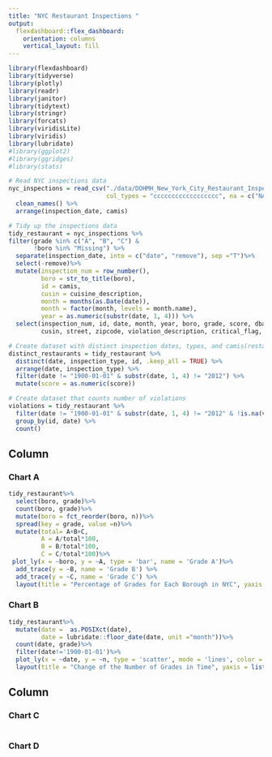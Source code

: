 ```yaml
---
title: "NYC Restaurant Inspections "
output: 
  flexdashboard::flex_dashboard:
    orientation: columns
    vertical_layout: fill
---
```


```r
library(flexdashboard)
library(tidyverse)
library(plotly)
library(readr)
library(janitor)
library(tidytext)
library(stringr)
library(forcats)
library(viridisLite)
library(viridis)
library(lubridate)
#library(ggplot2)
#library(ggridges)
#library(stats)
```

```r

# Read NYC inspections data
nyc_inspections = read_csv("./data/DOHMH_New_York_City_Restaurant_Inspection_Results.csv.gz",
                           col_types = "cccccccccccccccccc", na = c("NA", "N/A")) %>%
  clean_names() %>%
  arrange(inspection_date, camis)

# Tidy up the inspections data
tidy_restaurant = nyc_inspections %>%  
filter(grade %in% c("A", "B", "C") & 
       !boro %in% "Missing") %>% 
  separate(inspection_date, into = c("date", "remove"), sep ="T")%>%
  select(-remove)%>%
  mutate(inspection_num = row_number(),
         boro = str_to_title(boro),
         id = camis,
         cusin = cuisine_description,
         month = months(as.Date(date)),
         month = factor(month, levels = month.name),
         year = as.numeric(substr(date, 1, 4))) %>% 
  select(inspection_num, id, date, month, year, boro, grade, score, dba, 
         cusin, street, zipcode, violation_description, critical_flag, inspection_type, violation_code)

# Create dataset with distinct inspection dates, types, and camis(restaurant_ID)
distinct_restaurants = tidy_restaurant %>%
  distinct(date, inspection_type, id, .keep_all = TRUE) %>%
  arrange(date, inspection_type) %>%
  filter(date != "1900-01-01" & substr(date, 1, 4) != "2012") %>%
  mutate(score = as.numeric(score))

# Create dataset that counts number of violations 
violations = tidy_restaurant %>%
  filter(date != "1900-01-01" & substr(date, 1, 4) != "2012" & !is.na(violation_code)) %>%
  group_by(id, date) %>%
  count()

```


Column {data-width=350}
-----------------------------------------------------------------------

### Chart A

```r
tidy_restaurant%>%
  select(boro, grade)%>%
  count(boro, grade)%>%
  mutate(boro = fct_reorder(boro, n))%>%
  spread(key = grade, value =n)%>%
  mutate(total= A+B+C,
         A = A/total*100,
         B = B/total*100,
         C = C/total*100)%>%
 plot_ly(x = ~boro, y = ~A, type = 'bar', name = 'Grade A')%>% 
  add_trace(y = ~B, name = 'Grade B') %>% 
  add_trace(y = ~C, name = 'Grade C') %>% 
  layout(title = "Percentage of Grades for Each Borough in NYC", yaxis = list(title = 'Percentage (%)'), barmode = "stack")
```

### Chart B

```r
tidy_restaurant%>%
  mutate(date =  as.POSIXct(date),
         date = lubridate::floor_date(date, unit ="month"))%>%
  count(date, grade)%>%
  filter(date!='1900-01-01')%>%  
  plot_ly(x = ~date, y = ~n, type = 'scatter', mode = 'lines', color = ~grade)%>%
  layout(title = "Change of the Number of Grades in Time", yaxis = list(title = "Freq of Grades"), xaxis = list(title = "Time")) 
```

Column {data-width=350}
-----------------------------------------------------------------------

### Chart C

```r


```

### Chart D

```r


```
